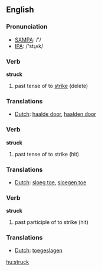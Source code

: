 ==English==

{{rank|wrong|afraid|merely|648|struck|man\'s|write|caught}}

=== Pronunciation ===
*[[w:SAMPA|SAMPA]]: /'/
*[[w:IPA|IPA]]: /'stɻʌk/

=== Verb ===
'''struck'''
# past tense of to [[strike]] (delete)

=== Translations ===
*[[Dutch]]: [[haalde door]], [[haalden door]]

=== Verb ===
'''struck'''
# past tense of to strike (hit)

=== Translations ===
*[[Dutch]]: [[sloeg toe]], [[sloegen toe]]

=== Verb ===
'''struck'''
# past participle of to strike (hit)

=== Translations ===
*[[Dutch]]: [[toegeslagen]]

[[hu:struck]]